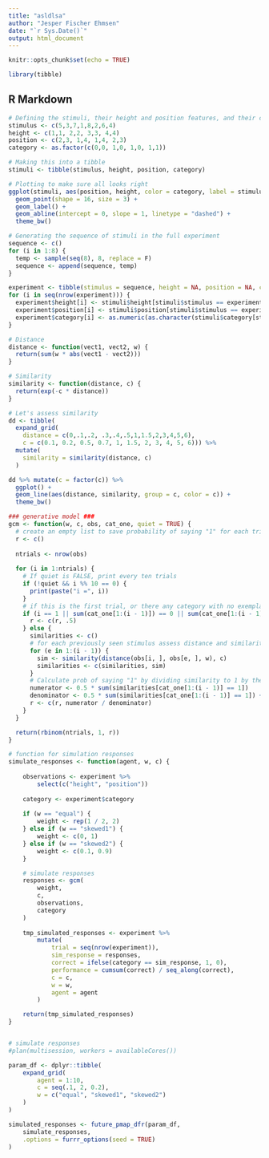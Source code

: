 ```yaml
---
title: "asldlsa"
author: "Jesper Fischer Ehmsen"
date: "`r Sys.Date()`"
output: html_document
---
```


```r
knitr::opts_chunk$set(echo = TRUE)

library(tibble)
```

## R Markdown



```r
# Defining the stimuli, their height and position features, and their category
stimulus <- c(5,3,7,1,8,2,6,4)
height <- c(1,1, 2,2, 3,3, 4,4)
position <- c(2,3, 1,4, 1,4, 2,3)
category <- as.factor(c(0,0, 1,0, 1,0, 1,1))

# Making this into a tibble
stimuli <- tibble(stimulus, height, position, category)

# Plotting to make sure all looks right
ggplot(stimuli, aes(position, height, color = category, label = stimulus)) +
  geom_point(shape = 16, size = 3) +
  geom_label() +
  geom_abline(intercept = 0, slope = 1, linetype = "dashed") +
  theme_bw()
```

```r
# Generating the sequence of stimuli in the full experiment
sequence <- c()
for (i in 1:8) {
  temp <- sample(seq(8), 8, replace = F)
  sequence <- append(sequence, temp)
}

experiment <- tibble(stimulus = sequence, height = NA, position = NA, category = NA)
for (i in seq(nrow(experiment))) {
  experiment$height[i] <- stimuli$height[stimuli$stimulus == experiment$stimulus[i]]
  experiment$position[i] <- stimuli$position[stimuli$stimulus == experiment$stimulus[i]]
  experiment$category[i] <- as.numeric(as.character(stimuli$category[stimuli$stimulus == experiment$stimulus[i]]))
}
```

```r
# Distance 
distance <- function(vect1, vect2, w) {
  return(sum(w * abs(vect1 - vect2)))
}

# Similarity
similarity <- function(distance, c) {
  return(exp(-c * distance))
}

# Let's assess similarity
dd <- tibble(
  expand_grid(
    distance = c(0,.1,.2, .3,.4,.5,1,1.5,2,3,4,5,6), 
    c = c(0.1, 0.2, 0.5, 0.7, 1, 1.5, 2, 3, 4, 5, 6))) %>% 
  mutate(
    similarity = similarity(distance, c)
  )

dd %>% mutate(c = factor(c)) %>%
  ggplot() +
  geom_line(aes(distance, similarity, group = c, color = c)) + 
  theme_bw()
```


```r
### generative model ###
gcm <- function(w, c, obs, cat_one, quiet = TRUE) {
  # create an empty list to save probability of saying "1" for each trial
  r <- c()
  
  ntrials <- nrow(obs)
  
  for (i in 1:ntrials) {
    # If quiet is FALSE, print every ten trials
    if (!quiet && i %% 10 == 0) {
      print(paste("i =", i))
    }
    # if this is the first trial, or there any category with no exemplars seen yet, set the choice to random
    if (i == 1 || sum(cat_one[1:(i - 1)]) == 0 || sum(cat_one[1:(i - 1)]) == (i - 1)) {
      r <- c(r, .5)
    } else {
      similarities <- c()
      # for each previously seen stimulus assess distance and similarity
      for (e in 1:(i - 1)) {
        sim <- similarity(distance(obs[i, ], obs[e, ], w), c)
        similarities <- c(similarities, sim)
      }
      # Calculate prob of saying "1" by dividing similarity to 1 by the sum of similarity to 1 and to 2
      numerator <- 0.5 * sum(similarities[cat_one[1:(i - 1)] == 1])
      denominator <- 0.5 * sum(similarities[cat_one[1:(i - 1)] == 1]) + 0.5 * sum(similarities[cat_one[1:(i - 1)] == 0])
      r <- c(r, numerator / denominator)
    }
  }

  return(rbinom(ntrials, 1, r))
}
```




```r
# function for simulation responses
simulate_responses <- function(agent, w, c) {
    
    observations <- experiment %>%
        select(c("height", "position"))
    
    category <- experiment$category
    
    if (w == "equal") {
        weight <- rep(1 / 2, 2)
    } else if (w == "skewed1") {
        weight <- c(0, 1)
    } else if (w == "skewed2") {
        weight <- c(0.1, 0.9)
    }

    # simulate responses
    responses <- gcm(
        weight,
        c,
        observations,
        category
    )
    
    tmp_simulated_responses <- experiment %>%
        mutate(
            trial = seq(nrow(experiment)),
            sim_response = responses,
            correct = ifelse(category == sim_response, 1, 0),
            performance = cumsum(correct) / seq_along(correct),
            c = c,
            w = w,
            agent = agent
        )

    return(tmp_simulated_responses)
}


# simulate responses
#plan(multisession, workers = availableCores())

param_df <- dplyr::tibble(
    expand_grid(
        agent = 1:10,
        c = seq(.1, 2, 0.2),
        w = c("equal", "skewed1", "skewed2")
    )
)

simulated_responses <- future_pmap_dfr(param_df,
    simulate_responses,
    .options = furrr_options(seed = TRUE)
)
```

